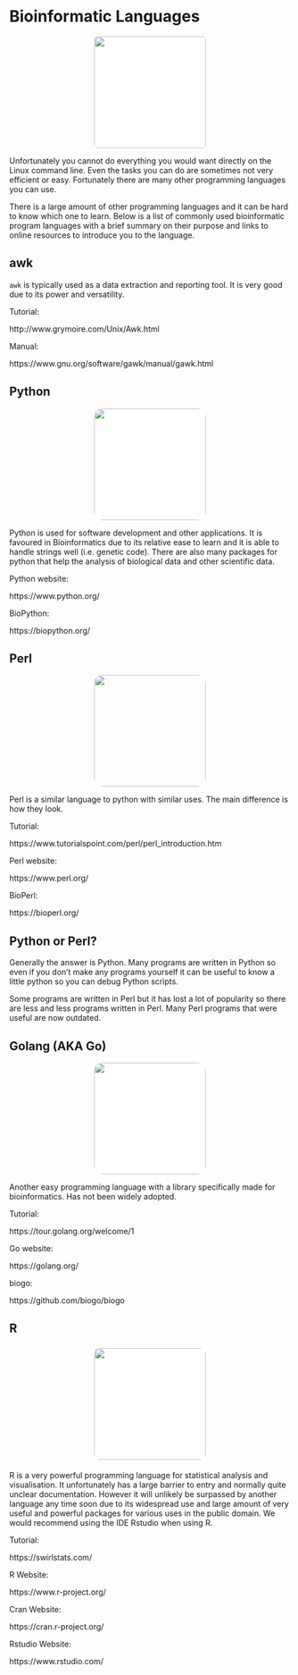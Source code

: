 # Bioinformatic Languages {#bfxlanguages}
<center>
![](figures/languages.png){style="width:200px; background: white; border-radius:5px"}
</center>

Unfortunately you cannot do everything you would want directly on the Linux command line. Even the tasks you can do are sometimes not very efficient or easy.
Fortunately there are many other programming languages you can use. 

There is a large amount of other programming languages and it can be hard to know which one to learn. Below is a list of commonly used bioinformatic program languages with a brief summary on their purpose and links to online resources to introduce you to the language.

## awk
`awk` is typically used as a data extraction and reporting tool. It is very good due to its power and versatility.

Tutorial:

http://www.grymoire.com/Unix/Awk.html

Manual:

https://www.gnu.org/software/gawk/manual/gawk.html

## Python
<center>
![](figures/python.png){style="width:200px; border-radius:15px; background:white"}
</center>

Python is used for software development and other applications. It is favoured in Bioinformatics due to its relative ease to learn and it is able to handle strings well (i.e. genetic code). There are also many packages for python that help the analysis of biological data and other scientific data.

Python website:

https://www.python.org/

BioPython:

https://biopython.org/

## Perl
<center>
![](figures/perl.png){style="width:200px; border-radius:15px; background:null"}
</center>

Perl is a similar language to python with similar uses. The main difference is how they look.

Tutorial:

https://www.tutorialspoint.com/perl/perl_introduction.htm

Perl website:

https://www.perl.org/

BioPerl:

https://bioperl.org/

## Python or Perl?
Generally the answer is Python. Many programs are written in Python so even if you don't make any programs yourself it can be useful to know a little python so you can debug Python scripts. 

Some programs are written in Perl but it has lost a lot of popularity so there are less and less programs written in Perl. Many Perl programs that were useful are now outdated.

## Golang (AKA Go)
<center>
![](figures/golang.png){style="width:200px; border-radius:15px; background:white"}
</center>

Another easy programming language with a library specifically made for bioinformatics. Has not been widely adopted.

Tutorial:

https://tour.golang.org/welcome/1

Go website:

https://golang.org/

biogo:

https://github.com/biogo/biogo

## R
<center>
![](figures/R.png){style="width:200px; border-radius:15px; border:5px solid white; background:white"}
</center>

R is a very powerful programming language for statistical analysis and visualisation. It unfortunately has a large barrier to entry and normally quite unclear documentation. However it will unlikely be surpassed by another language any time soon due to its widespread use and large amount of very useful and powerful packages for various uses in the public domain. We would recommend using the IDE Rstudio when using R.

Tutorial:

https://swirlstats.com/

R Website:

https://www.r-project.org/

Cran Website:

https://cran.r-project.org/

Rstudio Website:

https://www.rstudio.com/
